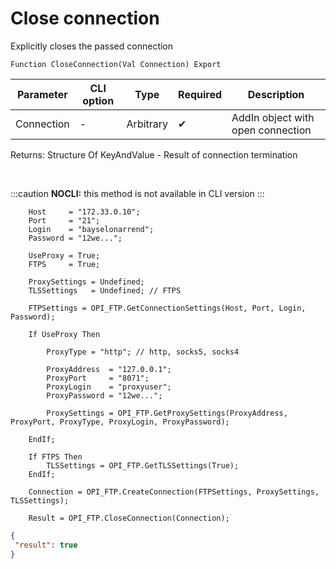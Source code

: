﻿---
sidebar_position: 3
description: Close connection  and other functions to work with FTP in the Open Integration Package, a free open-source integration library for 1C:Enterprise 8, OneScript and CLI
keywords: [1C, 1С, 1С:Enterprise, 1С:Enterprise 8.3, API, Integration, Services, Exchange, OneScript, CLI, FTP]
---


# Close connection 
 Explicitly closes the passed connection



`Function CloseConnection(Val Connection) Export`

  | Parameter | CLI option | Type | Required | Description |
  |-|-|-|-|-|
  | Connection | - | Arbitrary | &#x2714; | AddIn object with open connection |

  
  Returns:  Structure Of KeyAndValue - Result of connection termination

<br/>


:::caution
**NOCLI:** this method is not available in CLI version
:::
<br/>



```bsl title="1C:Enterprise/OneScript code example"
    Host     = "172.33.0.10";
    Port     = "21";
    Login    = "bayselonarrend";
    Password = "12we...";

    UseProxy = True;
    FTPS     = True;

    ProxySettings = Undefined;
    TLSSettings   = Undefined; // FTPS

    FTPSettings = OPI_FTP.GetConnectionSettings(Host, Port, Login, Password);

    If UseProxy Then

        ProxyType = "http"; // http, socks5, socks4

        ProxyAddress  = "127.0.0.1";
        ProxyPort     = "8071";
        ProxyLogin    = "proxyuser";
        ProxyPassword = "12we...";

        ProxySettings = OPI_FTP.GetProxySettings(ProxyAddress, ProxyPort, ProxyType, ProxyLogin, ProxyPassword);

    EndIf;

    If FTPS Then
        TLSSettings = OPI_FTP.GetTLSSettings(True);
    EndIf;

    Connection = OPI_FTP.CreateConnection(FTPSettings, ProxySettings, TLSSettings);

    Result = OPI_FTP.CloseConnection(Connection);
```
 



```json title="Result"
{
 "result": true
}
```
